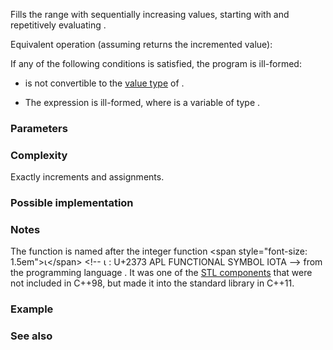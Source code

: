 {{cpp/title|iota}}
{{cpp/algorithm/numeric/navbar}}
{{ddcl|header=numeric|since=c++11|notes={{mark constexpr since c++20}}|
template&lt; class ForwardIt, class T &gt;
void iota( ForwardIt first, ForwardIt last, T value );
}}

Fills the range {{range|first|last}} with sequentially increasing values, starting with {{c|value}} and repetitively evaluating {{c|++value}}.

Equivalent operation (assuming {{c|++value}} returns the incremented value):
{{source|1=
*first   = value;
*++first = ++value;
*++first = ++value;
*++first = ++value;
// repeats until “last” is reached
}}

If any of the following conditions is satisfied, the program is ill-formed:
* {{tt|T}} is not convertible to the [[cpp/iterator#Types and writability|value type]] of {{tt|ForwardIt}}.
* The expression {{c|++val}} is ill-formed, where {{c|val}} is a variable of type {{tt|T}}.

===Parameters===
{{par begin}}
{{par|first, last|the range of elements to fill with sequentially increasing values starting with {{c|value}}}}
{{par|value|initial value to store}}
{{par end}}

===Complexity===
Exactly {{c|std::distance(first, last)}} increments and assignments.

===Possible implementation===
{{eq fun
|1=
template&lt;class ForwardIt, class T&gt;
constexpr // since C++20
void iota(ForwardIt first, ForwardIt last, T value)
{
    for (; first != last; ++first, ++value)
        *first = value;
}
}}

===Notes===
The function is named after the integer function &lt;span style="font-size: 1.5em"&gt;⍳&lt;/span&gt; &lt;!-- ⍳ : U+2373 APL FUNCTIONAL SYMBOL IOTA --&gt; from the programming language {{enwiki|APL (programming language)|APL}}. It was one of the [https://web.archive.org/web/20220816102741/http://www.martinbroadhurst.com/stl/iota.html STL components] that were not included in C++98, but made it into the standard library in C++11.

===Example===
{{example
|The following example applies {{lc|std::shuffle}} to a {{lc|std::vector|vector}} of {{lc|std::list}}s' iterators. {{tt|std::iota}} is used to populate containers.
|code=
#include &lt;algorithm&gt;
#include &lt;iomanip&gt;
#include &lt;iostream&gt;
#include &lt;list&gt;
#include &lt;numeric&gt;
#include &lt;random&gt;
#include &lt;vector&gt;

class BigData // inefficient to copy
{
    int data[1024]; /* some raw data */
public:
    explicit BigData(int i = 0) { data[0] = i; /* ... */ }
    operator int() const { return data[0]; }
    BigData&amp; operator=(int i) { data[0] = i; return *this; }
    /* ... */
};

int main()
{
    std::list&lt;BigData&gt; l(10);
    std::iota(l.begin(), l.end(), -4);
    
    std::vector&lt;std::list&lt;BigData&gt;::iterator&gt; v(l.size());
    std::iota(v.begin(), v.end(), l.begin());
    // Vector of iterators (to original data) is used to avoid expensive copying,
    // and because std::shuffle (below) cannot be applied to a std::list directly.
    
    std::shuffle(v.begin(), v.end(), std::mt19937{std::random_device{}()});
    
    std::cout &lt;&lt; "Original contents of the list l:\t";
    for (const auto&amp; n : l)
        std::cout &lt;&lt; std::setw(2) &lt;&lt; n &lt;&lt; ' ';
    std::cout &lt;&lt; '\n';
    
    std::cout &lt;&lt; "Contents of l, viewed via shuffled v:\t";
    for (const auto i : v)
        std::cout &lt;&lt; std::setw(2) &lt;&lt; *i &lt;&lt; ' ';
    std::cout &lt;&lt; '\n';
}
|p=true
|output=
Original contents of the list l:	-4 -3 -2 -1  0  1  2  3  4  5
Contents of l, viewed via shuffled v:	-1  5 -4  0  2  1  4 -2  3 -3
}}

===See also===
{{dsc begin}}
{{dsc inc|cpp/ranges/dsc iota_view}}
{{dsc inc|cpp/algorithm/dsc fill}}
{{dsc inc|cpp/algorithm/ranges/dsc fill}}
{{dsc inc|cpp/algorithm/dsc generate}}
{{dsc inc|cpp/algorithm/ranges/dsc generate}}
{{dsc inc|cpp/algorithm/ranges/dsc iota}}
{{dsc end}}

{{langlinks|de|es|fr|it|ja|pt|ru|zh}}